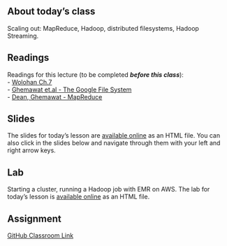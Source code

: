 ## About today's class

Scaling out: MapReduce, Hadoop, distributed filesystems, Hadoop Streaming.

## Readings

Readings for this lecture (to be completed ***before this class***):  
- [Wolohan Ch.7]({{< var reading.wolohan >}}){target="_blank"}  
- [Ghemawat et.al - The Google File System]({{< var reading.ghemawat >}}){target="_blank"}  
- [Dean, Ghemawat - MapReduce]({{< var reading.dean >}}){target="_blank"}  

## Slides

The slides for today's lesson are [available online](/slides/04-slides.qmd){target="_blank"} as an HTML file. You can also click in the slides below and navigate through them with your left and right arrow keys.

## Lab
Starting a cluster, running a Hadoop job with EMR on AWS.
The lab for today's lesson is [available online](/labs/04-labs.qmd){target="_blank"} as an HTML file.

## Assignment

[GitHub Classroom Link]({{< var gh-classroom.a04 >}})
